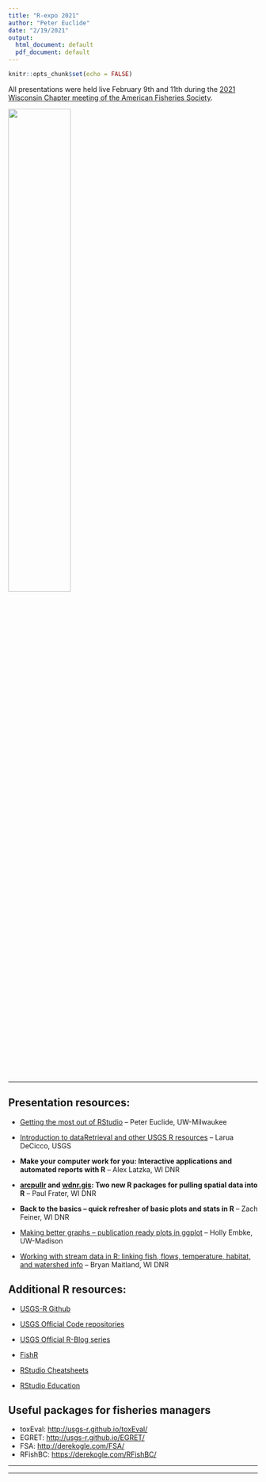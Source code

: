 ```yaml
---
title: "R-expo 2021"
author: "Peter Euclide"
date: "2/19/2021"
output:
  html_document: default
  pdf_document: default
---
```


```r
knitr::opts_chunk$set(echo = FALSE)
```

All presentations were held live February 9th and 11th during the [2021 Wisconsin Chapter meeting of the American Fisheries Society](https://wi-afs.org/annual-meetings/).

![](./rexpo_morning.png){width=50%}




---

## Presentation resources:

-	[Getting the most out of RStudio](RStudio-intro.html) – Peter Euclide, UW-Milwaukee

-	[Introduction to dataRetrieval and other USGS R resources](https://waterdata.usgs.gov/blog/dataretrieval/) – Larua DeCicco, USGS

-	__Make your computer work for you: Interactive applications and automated reports with R__ – Alex Latzka, WI DNR

-	__[arcpullr](arcpullr_vignette.html) and [wdnr.gis](wdnr.gis_vignette.html): Two new R packages for pulling spatial data into R__ – Paul Frater, WI DNR

-	__Back to the basics – quick refresher of basic plots and stats in R__ – Zach Feiner, WI DNR

-	[Making better graphs – publication ready plots in ggplot](intro_to_ggplot2.html) – Holly Embke, UW-Madison

-	[Working with stream data in R: linking fish, flows, temperature, habitat, and watershed info](StreamData_master-script.html) – Bryan Maitland, WI DNR

## Additional R resources:

- [USGS-R Github](https://github.com/USGS-R)

- [USGS Official Code repositories](https://code.usgs.gov/water)

- [USGS Official R-Blog series](https://waterdata.usgs.gov/blog/tags/r/)

- [FishR](http://derekogle.com/fishR/)

- [RStudio Cheatsheets](https://rstudio.com/resources/cheatsheets/)

- [RStudio Education](https://education.rstudio.com)

## Useful packages for fisheries managers

+ toxEval: [http://usgs-r.github.io/toxEval/](http://usgs-r.github.io/toxEval/)
+ EGRET: [http://usgs-r.github.io/EGRET/](http://usgs-r.github.io/EGRET/)
+ FSA: [http://derekogle.com/FSA/](http://derekogle.com/FSA/)
+ RFishBC: [https://derekogle.com/RFishBC/](https://derekogle.com/RFishBC/)



---

---
